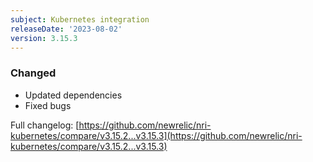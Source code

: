```yaml
---
subject: Kubernetes integration
releaseDate: '2023-08-02'
version: 3.15.3
---
```


### Changed

* Updated dependencies
* Fixed bugs

Full changelog: [https://github.com/newrelic/nri-kubernetes/compare/v3.15.2...v3.15.3](https://github.com/newrelic/nri-kubernetes/compare/v3.15.2...v3.15.3)
